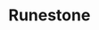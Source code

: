 
# Runestone
<ProjectDetails
  floatRight
  region="Vale"
  house="House Royce"
  type="Castle"
  status="Redo In Progress"
  warp="/warp runestone"
  projectLead="Emoticone11 (fmrly NoahRYS, Howy, QuikFox)"
  dateStarted="2022-08-16T10:22:00.000Z"
  dateCompleted="undefined"
/>
